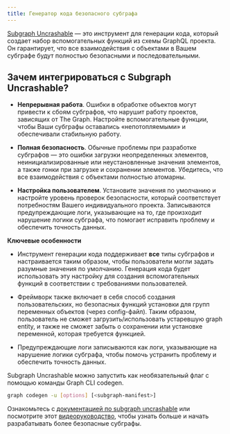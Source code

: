 ```yaml
---
title: Генератор кода безопасного субграфа
---
```


[Subgraph Uncrashable](https://float-capital.github.io/float-subgraph-uncrashable/) — это инструмент для генерации кода, который создает набор вспомогательных функций из схемы GraphQL проекта. Он гарантирует, что все взаимодействия с объектами в Вашем субграфе будут полностью безопасными и последовательными.

## Зачем интегрироваться с Subgraph Uncrashable?

- **Непрерывная работа**. Ошибки в обработке объектов могут привести к сбоям субграфов, что нарушит работу проектов, зависящих от The Graph. Настройте вспомогательные функции, чтобы Ваши субграфы оставались «непотопляемыми» и обеспечивали стабильную работу.

- **Полная безопасность**. Обычные проблемы при разработке субграфов — это ошибки загрузки неопределенных элементов, неинициализированные или неустановленные значения элементов, а также гонки при загрузке и сохранении элементов. Убедитесь, что все взаимодействия с объектами полностью атомарны.

- **Настройка пользователем**. Установите значения по умолчанию и настройте уровень проверок безопасности, который соответствует потребностям Вашего индивидуального проекта. Записываются предупреждающие логи, указывающие на то, где произходит нарушение логики субграфа, что помогает исправить проблему и обеспечить точность данных.

**Ключевые особенности**

- Инструмент генерации кода поддерживает **все** типы субграфов и настраивается таким образом, чтобы пользователи могли задать разумные значения по умолчанию. Генерация кода будет использовать эту настройку для создания вспомогательных функций в соответствии с требованиями пользователей.

- Фреймворк также включает в себя способ создания пользовательских, но безопасных функций установки для групп переменных объектов (через config-файл). Таким образом, пользователь не сможет загрузить/использовать устаревшую graph entity, и также не сможет забыть о сохранении или установке переменной, которая требуется функцией.

- Предупреждающие логи записываются как логи, указывающие на нарушение логики субграфа, чтобы помочь устранить проблему и обеспечить точность данных.

Subgraph Uncrashable можно запустить как необязательный флаг с помощью команды Graph CLI codegen.

```sh
graph codegen -u [options] [<subgraph-manifest>]
```

Ознакомьтесь с [документацией по subgraph uncrashable](https://float-capital.github.io/float-subgraph-uncrashable/docs/) или посмотрите этот [видеоруководство](https://float-capital.github.io/float-subgraph-uncrashable/docs/tutorial), чтобы узнать больше и начать разрабатывать более безопасные субграфы.
